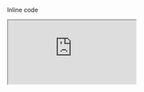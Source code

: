 Inline code

<div style={{ position: 'relative', paddingTop: '56.25%' }}>
  <iframe
    src="https://capture.navattic.com/cmfkxwfa5000004lc8408f5wi"
    title="Navattic walkthrough"
    style={{ position: 'absolute', inset: 0, width: '100%', height: '100%', border: 0 }}
    data-navattic-demo-id="cmfkxwfa5000004lc8408f5wi"
    allowFullScreen
  />
</div>
